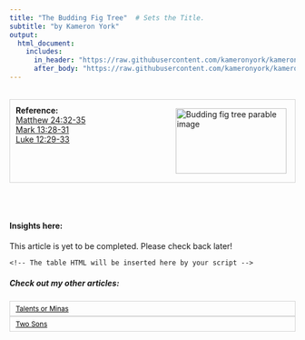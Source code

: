 ```yaml
---
title: "The Budding Fig Tree"  # Sets the Title.
subtitle: "by Kameron York"
output:
  html_document:
    includes:
      in_header: "https://raw.githubusercontent.com/kameronyork/kameronyork.github.io/main/parables/headers/budding-fig-tree-header.html"
      after_body: "https://raw.githubusercontent.com/kameronyork/kameronyork.github.io/main/parables/footer.html"
---
```

<script>
window.matthewVerses = ["Matthew 24:32", "Matthew 24:33", "Matthew 24:34", "Matthew 24:35"];
window.markVerses = ["Mark 13:28", "Mark 13:29", "Mark 13:30", "Mark 13:31"];
window.lukeVerses = ["Luke 21:29", "Luke 21:30", "Luke 21:31", "Luke 21:32", "Luke 21:33"];
window.johnVerses = [];
</script>
<script src="https://kameronyork.com/parables/gospel-buddy-table.js"></script>

<br>
<div style="border: 1px solid lightgray; padding: 10px; overflow: hidden;">
<img src="https://raw.githubusercontent.com/kameronyork/kameronyork.github.io/main/docs/assets/budding-fig-tree.jpg" alt="Budding fig tree parable image" style="float: right; width: 195px; height: 115px; padding: 5px;">
<h4 style="text-align: left; margin: 0;">Reference:</h4>
<p style="text-align: left; margin: 0;">
<a href="https://www.churchofjesuschrist.org/study/scriptures/nt/matt/24?lang=eng&id=32-35#p32" target="_blank">Matthew 24:32-35</a><br>
<a href="https://www.churchofjesuschrist.org/study/scriptures/nt/mark/13?lang=eng&id=28-31#p28" target="_blank">Mark 13:28-31</a><br>
<a href="https://www.churchofjesuschrist.org/study/scriptures/nt/luke/12?lang=eng&id=29-33#p29" target="_blank">Luke 12:29-33</a>
</p>
</div>

<br>
<br>

#### Insights here:

This article is yet to be completed. Please check back later!


<div id="scripture-table-container">
    <!-- The table HTML will be inserted here by your script -->
</div>



##### Check out my other articles:

<link rel="stylesheet" href="https://kameronyork.github.io/scripting/themify-icons/themify-icons.css">
<div class="container">
<div class="row">
<div class="col-12 text-md-left">
<nav class="pagination mt-3">
<a class="nav nav-prev" href="https://kameronyork.com/parables/talents-or-minas.html" style="background-color: transparent; color: black; padding: 5px 10px; border: 1px solid lightgray; cursor: pointer; white-space: nowrap; font-size: 12px; display: flex; align-items: center;" 
onmouseover="this.style.backgroundColor='lightgray';" 
onmouseout="this.style.backgroundColor='transparent';" 
onmousedown="this.style.backgroundColor='gray';" 
onmouseup="this.style.backgroundColor='lightgray';">
<i class="ti-arrow-left mr-2"></i>
<span style="display: none;" class="d-md-inline-block">Talents or Minas</span>
<span style="display: inline-block;" class="d-md-none">Talents or Minas</span>
</a>
<a class="nav nav-next ml-3" href="https://kameronyork.com/parables/two-sons.html" style="background-color: transparent; color: black; padding: 5px 10px; border: 1px solid lightgray; cursor: pointer; white-space: nowrap; font-size: 12px; display: flex; align-items: center;" 
onmouseover="this.style.backgroundColor='lightgray';" 
onmouseout="this.style.backgroundColor='transparent';" 
onmousedown="this.style.backgroundColor='gray';" 
onmouseup="this.style.backgroundColor='lightgray';">
<span style="display: none;" class="d-md-inline-block">Two Sons</span>
<span style="display: inline-block;" class="d-md-none">Two Sons</span>
<i class="ti-arrow-right ml-2"></i>
</a>
</nav>
</div>
</div>
</div>